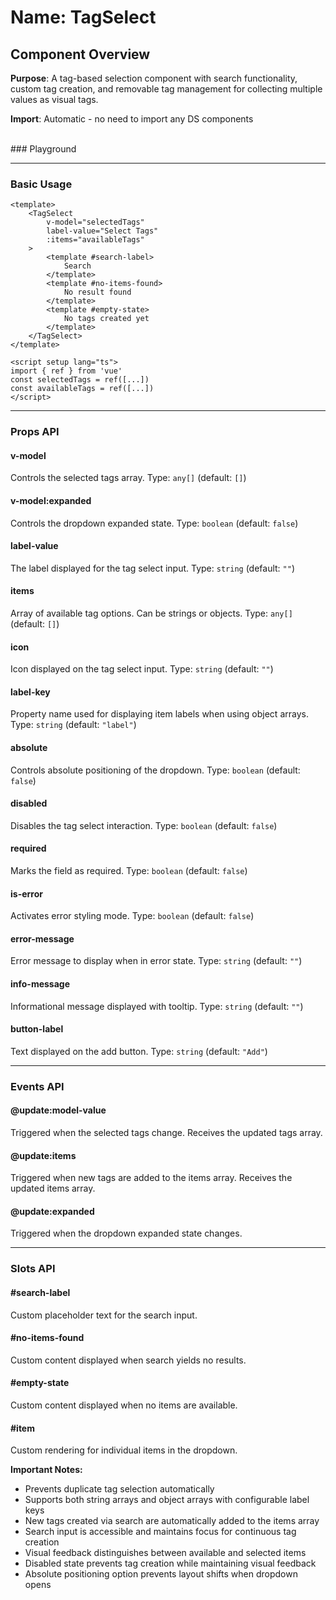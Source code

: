 
<Meta of={TagSelect} />

# Name: TagSelect
## Component Overview

**Purpose**: A tag-based selection component with search functionality, custom tag creation, and removable tag management for collecting multiple values as visual tags.

**Import**: Automatic - no need to import any DS components

<br />
### Playground

<Canvas of={TagSelect.Primary} />
<Controls />

---

### Basic Usage

```vue
<template>
    <TagSelect 
        v-model="selectedTags"
        label-value="Select Tags"
        :items="availableTags"
    >
        <template #search-label>
            Search
        </template>
        <template #no-items-found>
            No result found
        </template>
        <template #empty-state>
            No tags created yet
        </template>
    </TagSelect>
</template>

<script setup lang="ts">
import { ref } from 'vue'
const selectedTags = ref([...])
const availableTags = ref([...])
</script>
```

<Canvas sourceState="none" of={TagSelect.Primary} />

---

### Props API

#### v-model
Controls the selected tags array. Type: `any[]` (default: `[]`)

#### v-model:expanded
Controls the dropdown expanded state. Type: `boolean` (default: `false`)

#### label-value
The label displayed for the tag select input. Type: `string` (default: `""`)

#### items
Array of available tag options. Can be strings or objects. Type: `any[]` (default: `[]`)

#### icon
Icon displayed on the tag select input. Type: `string` (default: `""`)

<Canvas sourceState="none" of={TagSelect.Icon} />

#### label-key
Property name used for displaying item labels when using object arrays. Type: `string` (default: `"label"`)

#### absolute
Controls absolute positioning of the dropdown. Type: `boolean` (default: `false`)

<Canvas sourceState="none" of={TagSelect.Absolute} />

#### disabled
Disables the tag select interaction. Type: `boolean` (default: `false`)

<Canvas sourceState="none" of={TagSelect.Disabled} />

#### required
Marks the field as required. Type: `boolean` (default: `false`)

<Canvas sourceState="none" of={TagSelect.Required} />

#### is-error
Activates error styling mode. Type: `boolean` (default: `false`)

<Canvas sourceState="none" of={TagSelect.IsError} />

#### error-message
Error message to display when in error state. Type: `string` (default: `""`)

#### info-message
Informational message displayed with tooltip. Type: `string` (default: `""`)

<Canvas sourceState="none" of={TagSelect.InfoMessage} />

#### button-label
Text displayed on the add button. Type: `string` (default: `"Add"`)

---

### Events API

#### @update:model-value
Triggered when the selected tags change. Receives the updated tags array.

#### @update:items
Triggered when new tags are added to the items array. Receives the updated items array.

#### @update:expanded
Triggered when the dropdown expanded state changes.

---

### Slots API

#### #search-label
Custom placeholder text for the search input.

#### #no-items-found
Custom content displayed when search yields no results.

#### #empty-state
Custom content displayed when no items are available.

#### #item
Custom rendering for individual items in the dropdown.

**Important Notes:**
- Prevents duplicate tag selection automatically
- Supports both string arrays and object arrays with configurable label keys
- New tags created via search are automatically added to the items array
- Search input is accessible and maintains focus for continuous tag creation
- Visual feedback distinguishes between available and selected items
- Disabled state prevents tag creation while maintaining visual feedback
- Absolute positioning option prevents layout shifts when dropdown opens
